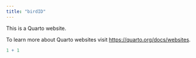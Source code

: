 ```yaml
---
title: "birdID"
---
```


This is a Quarto website.

To learn more about Quarto websites visit <https://quarto.org/docs/websites>.

```r
1 + 1
```
